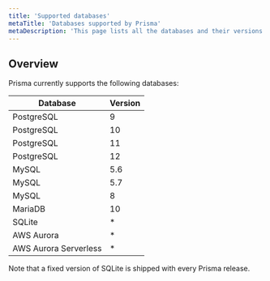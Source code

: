 ```yaml
---
title: 'Supported databases'
metaTitle: 'Databases supported by Prisma'
metaDescription: 'This page lists all the databases and their versions that are supported by Prisma.'
---
```


## Overview

Prisma currently supports the following databases:

| Database              | Version |
| --------------------- | ------- |
| PostgreSQL            | 9       |
| PostgreSQL            | 10      |
| PostgreSQL            | 11      |
| PostgreSQL            | 12      |
| MySQL                 | 5.6     |
| MySQL                 | 5.7     |
| MySQL                 | 8       |
| MariaDB               | 10      |
| SQLite                | \*      |
| AWS Aurora            | \*      |
| AWS Aurora Serverless | \*      |

Note that a fixed version of SQLite is shipped with every Prisma release.
